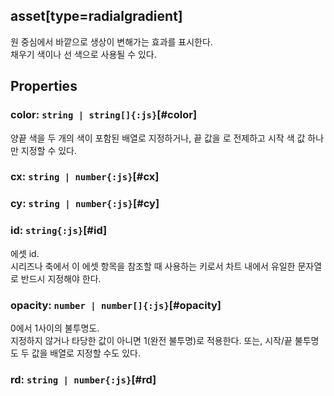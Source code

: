 ## **asset[type=radialgradient]**
원 중심에서 바깥으로 생상이 변해가는 효과를 표시한다.<br/>
채우기 색이나 선 색으로 사용될 수 있다.
## Properties

### color: `string | string[]{:js}`[#color]
양끝 색을 두 개의 색이 포함된 배열로 지정하거나, 
끝 값을 <Content type="expression" value="'white'"></Content>로 전제하고 시작 색 값 하나만 지정할 수 있다.  
<DefaultValue value="undefined" contents=""></DefaultValue>
### cx: `string | number{:js}`[#cx]
<DefaultValue value="undefined" contents=""></DefaultValue>
### cy: `string | number{:js}`[#cy]
<DefaultValue value="undefined" contents=""></DefaultValue>
### id: `string{:js}`[#id]
에셋 id.<br/>
시리즈나 축에서 이 에셋 항목을 참조할 때 사용하는 키로서
차트 내에서 유일한 문자열로 반드시 지정해야 한다.  
<DefaultValue value="undefined" contents=""></DefaultValue>
### opacity: `number | number[]{:js}`[#opacity]
0에서 1사이의 불투명도.<br/>
지정하지 않거나 타당한 값이 아니면 1(완전 불투명)로 적용한다.
또는, 시작/끝 불투명도 두 값을 배열로 지정할 수도 있다.  
<DefaultValue value="undefined" contents=""></DefaultValue>
### rd: `string | number{:js}`[#rd]
<DefaultValue value="undefined" contents=""></DefaultValue>